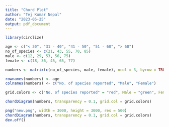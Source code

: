 ```yaml
---
title: "Chord Plot"
author: "Tej Kumar Nepal"
date: "2023-05-25"
output: pdf_document
---
```


```r
library(circlize)

age <- c("< 30", "31 - 40", "41 - 50", "51 - 60", "> 60")
no_of_species <- c(21, 43, 55, 70, 85)
male <- c(12, 29, 53, 56, 75)
female <- c(18, 36, 45, 65, 77)

numbers <- matrix(c(no_of_species, male, female), ncol = 3, byrow = TRUE)

rownames(numbers) <- age
colnames(numbers) <- c("No. of species reported", "Male", "Female")

grid.colors <- c("No. of species reported" = "red", Male = "green", Female = "blue")

chordDiagram(numbers, transparency = 0.1, grid.col = grid.colors)
```
```r
png("new.png", width = 3000, height = 3000, res = 500)
chordDiagram(numbers, transparency = 0.1, grid.col = grid.colors)
dev.off()
```

